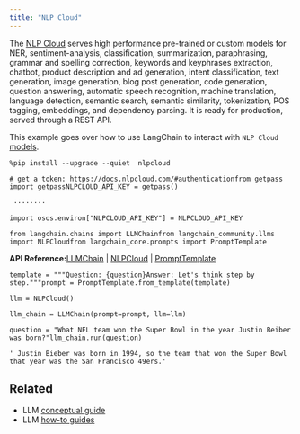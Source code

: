 ```yaml
---
title: "NLP Cloud"
---
```


The [NLP Cloud](https://nlpcloud.io) serves high performance pre-trained or custom models for NER, sentiment-analysis, classification, summarization, paraphrasing, grammar and spelling correction, keywords and keyphrases extraction, chatbot, product description and ad generation, intent classification, text generation, image generation, blog post generation, code generation, question answering, automatic speech recognition, machine translation, language detection, semantic search, semantic similarity, tokenization, POS tagging, embeddings, and dependency parsing. It is ready for production, served through a REST API.

This example goes over how to use LangChain to interact with `NLP Cloud` [models](https://docs.nlpcloud.com/#models).

```
%pip install --upgrade --quiet  nlpcloud
```

```
# get a token: https://docs.nlpcloud.com/#authenticationfrom getpass import getpassNLPCLOUD_API_KEY = getpass()
```

```
 ········
```

```
import osos.environ["NLPCLOUD_API_KEY"] = NLPCLOUD_API_KEY
```

```
from langchain.chains import LLMChainfrom langchain_community.llms import NLPCloudfrom langchain_core.prompts import PromptTemplate
```

**API Reference:**[LLMChain](https://python.langchain.com/api_reference/langchain/chains/langchain.chains.llm.LLMChain.html) | [NLPCloud](https://python.langchain.com/api_reference/community/llms/langchain_community.llms.nlpcloud.NLPCloud.html) | [PromptTemplate](https://python.langchain.com/api_reference/core/prompts/langchain_core.prompts.prompt.PromptTemplate.html)

```
template = """Question: {question}Answer: Let's think step by step."""prompt = PromptTemplate.from_template(template)
```

```
llm = NLPCloud()
```

```
llm_chain = LLMChain(prompt=prompt, llm=llm)
```

```
question = "What NFL team won the Super Bowl in the year Justin Beiber was born?"llm_chain.run(question)
```

```
' Justin Bieber was born in 1994, so the team that won the Super Bowl that year was the San Francisco 49ers.'
```

## Related

* LLM [conceptual guide](/oss/concepts/text_llms)
* LLM [how-to guides](/oss/how_to/#llms)
